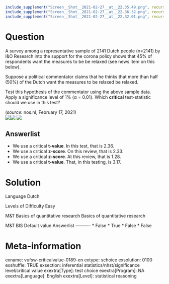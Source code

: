 ```r
include_supplement("Screen__Shot__2021-02-27__at__22.35.49.png", recursive = TRUE)
include_supplement("Screen__Shot__2021-02-27__at__22.36.32.png", recursive = TRUE)
include_supplement("Screen__Shot__2021-02-27__at__22.32.01.png", recursive = TRUE)
```

Question
========
A survey among a representative sample of 2141 Dutch people (n=2141) by I&O Research into the support for the corona policy shows that 45% of respondents want the measures to be be relaxed (see news item on this below).  
  
Suppose a political commentator claims that he thinks that more than half (50%) of the Dutch want the measures to be relaxed be relaxed.  
  
Test this hypothesis of the commentator using the above sample data. Apply a significance level of 1% (α = 0.01). Which **critical** test-statistic should we use in this test?  
  
(*source*: nos.nl, February 17, 2021)  
![](Screen__Shot__2021-02-27__at__22.35.49.png)![](Screen__Shot__2021-02-27__at__22.36.32.png)
![](Screen__Shot__2021-02-27__at__22.32.01.png)

Answerlist
----------
* We use a critical **t-value**. In this test, that is 2.36.
* We use a critical **z-score**. On this review, that is 2.33.
* We use a critical **z-score**. At this review, that is 1.28.
* We use a critical **t-value**. That, in this testing, is 3.17.

Solution
========

Language Dutch

Levels of Difficulty Easy

M&T Basics of quantitative research Basics of quantitative research

M&T BIS Default value
Answerlist
----------
* False
* True
* False
* False

Meta-information
================
exname: vufsw-criticalvalue-0189-en
extype: schoice
exsolution: 0100
exshuffle: TRUE
exsection: inferential statistics/nhst/significance level/critical value
exextra[Type]: test choice
exextra[Program]: NA
exextra[Language]: English
exextra[Level]: statistical reasoning


